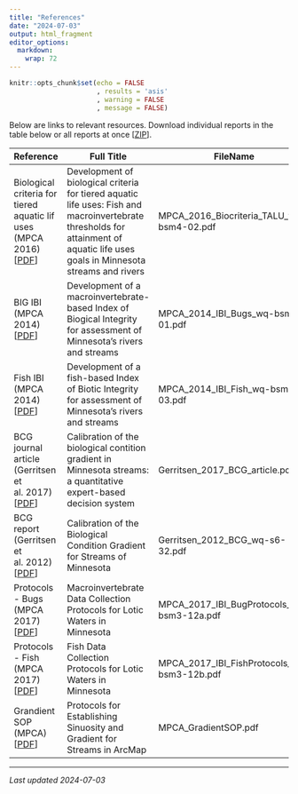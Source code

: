 ```yaml
---
title: "References"
date: "2024-07-03"
output: html_fragment
editor_options: 
  markdown: 
    wrap: 72
---
```


```r
knitr::opts_chunk$set(echo = FALSE
                      , results = 'asis'
                      , warning = FALSE
                      , message = FALSE)
```

Below are links to relevant resources. Download individual reports in the table below or all reports at once [[ZIP](links/MN_IBI_BCG_Reports.zip)].

|Reference|Full Title| FileName |
|---------|----------|----------|
|Biological criteria for tiered aquatic lif uses (MPCA 2016) [<a href="https://github.com/leppott/MNcalc/raw/main/inst/apps/MNcalc/www/links/MPCA_2016_Biocriteria_TALU_wq-bsm4-02.pdf" target="blank">PDF</a>]|Development of biological criteria for tiered aquatic life uses: Fish and macroinvertebrate thresholds for attainment of aquatic life uses goals in Minnesota streams and rivers|MPCA_2016_Biocriteria_TALU_wq-bsm4-02.pdf|
|BIG IBI (MPCA 2014) [<a href="https://github.com/leppott/MNcalc/raw/main/inst/apps/MNcalc/www/links/MPCA_2014_IBI_Bugs_wq-bsm4-01.pdf" target="blank">PDF</a>]|Development of a macroinvertebrate-based Index of Biogical Integrity for assessment of Minnesota's rivers and streams|MPCA_2014_IBI_Bugs_wq-bsm4-01.pdf|
|Fish IBI (MPCA 2014) [<a href="https://github.com/leppott/MNcalc/raw/main/inst/apps/MNcalc/www/links/MPCA_2014_IBI_Fish_wq-bsm2-03.pdf" target="blank">PDF</a>]|Development of a fish-based Index of Biotic Integrity for assessment of Minnesota's rivers and streams|MPCA_2014_IBI_Fish_wq-bsm2-03.pdf|
|BCG journal article (Gerritsen et al. 2017) [<a href="https://github.com/leppott/MNcalc/raw/main/inst/apps/MNcalc/www/links/Gerritsen_2017_BCG_article.pdf" target="blank">PDF</a>]|Calibration of the biological contition gradient in Minnesota streams: a quantitative expert-based decision system|Gerritsen_2017_BCG_article.pdf|
|BCG report (Gerritsen et al. 2012) [<a href="https://github.com/leppott/MNcalc/raw/main/inst/apps/MNcalc/www/links/Gerritsen_2012_BCG_wq-s6-32.pdf" target="blank">PDF</a>]|Calibration of the Biological Condition Gradient for Streams of Minnesota|Gerritsen_2012_BCG_wq-s6-32.pdf|
|Protocols - Bugs (MPCA 2017) [<a href="https://github.com/leppott/MNcalc/raw/main/inst/apps/MNcalc/www/links/MPCA_2017_IBI_BugProtocols_wq-bsm3-12a.pdf" target="blank">PDF</a>]|Macroinvertebrate Data Collection Protocols for Lotic Waters in Minnesota|MPCA_2017_IBI_BugProtocols_wq-bsm3-12a.pdf|
|Protocols - Fish (MPCA 2017) [<a href="https://github.com/leppott/MNcalc/raw/main/inst/apps/MNcalc/www/links/MPCA_2017_IBI_FishProtocols_wq-bsm3-12b.pdf" target="blank">PDF</a>]|Fish Data Collection Protocols for Lotic Waters in Minnesota|MPCA_2017_IBI_FishProtocols_wq-bsm3-12b.pdf|
|Grandient SOP (MPCA) [<a href="https://github.com/leppott/MNcalc/raw/main/inst/apps/MNcalc/www/links/MPCA_GradientSOP.pdf" target="blank">PDF</a>]|Protocols for Establishing Sinuosity and Gradient for Streams in ArcMap|MPCA_GradientSOP.pdf|


---

*Last updated 2024-07-03*
